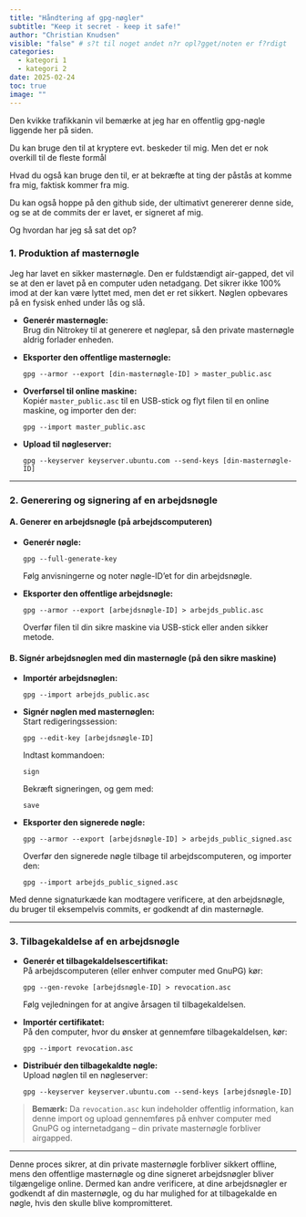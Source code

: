 ```yaml
---
title: "Håndtering af gpg-nøgler"
subtitle: "Keep it secret - keep it safe!"
author: "Christian Knudsen"
visible: "false" # s?t til noget andet n?r opl?gget/noten er f?rdigt
categories:
  - kategori 1
  - kategori 2
date: 2025-02-24
toc: true
image: ""
---
```


Den kvikke trafikkanin vil bemærke at jeg har en offentlig
gpg-nøgle liggende her på siden. 

Du kan bruge den til at kryptere evt. beskeder til mig. Men det 
er nok overkill til de fleste formål

Hvad du også kan bruge den til, er at bekræfte at ting der 
påstås at komme fra mig, faktisk kommer fra mig. 

Du kan også hoppe på den github side, der ultimativt genererer
denne side, og se at de commits der er lavet, er signeret af mig.

Og hvordan har jeg så sat det op?


### 1. Produktion af masternøgle

Jeg har lavet en sikker masternøgle. Den er fuldstændigt air-gapped, det vil se at den er lavet på en computer uden 
netadgang. Det sikrer ikke 100% imod at der kan være lyttet 
med, men det er ret sikkert. Nøglen opbevares på en fysisk 
enhed under lås og slå.


- **Generér masternøgle:**  
  Brug din Nitrokey til at generere et nøglepar, så den private masternøgle aldrig forlader enheden.

- **Eksporter den offentlige masternøgle:**  
  ```
  gpg --armor --export [din-masternøgle-ID] > master_public.asc
  ```

- **Overførsel til online maskine:**  
  Kopiér `master_public.asc` til en USB-stick og flyt filen til en online maskine, og importer den der:
  ```
  gpg --import master_public.asc
  ```

- **Upload til nøgleserver:**  
  ```
  gpg --keyserver keyserver.ubuntu.com --send-keys [din-masternøgle-ID]
  ```

---

### 2. Generering og signering af en arbejdsnøgle

#### A. Generer en arbejdsnøgle (på arbejdscomputeren)

- **Generér nøgle:**  
  ```
  gpg --full-generate-key
  ```
  Følg anvisningerne og noter nøgle-ID'et for din arbejdsnøgle.

- **Eksporter den offentlige arbejdsnøgle:**  
  ```
  gpg --armor --export [arbejdsnøgle-ID] > arbejds_public.asc
  ```
  Overfør filen til din sikre maskine via USB-stick eller anden sikker metode.

#### B. Signér arbejdsnøglen med din masternøgle (på den sikre maskine)

- **Importér arbejdsnøglen:**  
  ```
  gpg --import arbejds_public.asc
  ```

- **Signér nøglen med masternøglen:**  
  Start redigeringssession:
  ```
  gpg --edit-key [arbejdsnøgle-ID]
  ```
  Indtast kommandoen:
  ```
  sign
  ```
  Bekræft signeringen, og gem med:
  ```
  save
  ```

- **Eksporter den signerede nøgle:**  
  ```
  gpg --armor --export [arbejdsnøgle-ID] > arbejds_public_signed.asc
  ```
  Overfør den signerede nøgle tilbage til arbejdscomputeren, og importer den:
  ```
  gpg --import arbejds_public_signed.asc
  ```

Med denne signaturkæde kan modtagere verificere, at den arbejdsnøgle, du bruger til eksempelvis commits, er godkendt af din masternøgle.

---

### 3. Tilbagekaldelse af en arbejdsnøgle

- **Generér et tilbagekaldelsescertifikat:**  
  På arbejdscomputeren (eller enhver computer med GnuPG) kør:
  ```
  gpg --gen-revoke [arbejdsnøgle-ID] > revocation.asc
  ```
  Følg vejledningen for at angive årsagen til tilbagekaldelsen.

- **Importér certifikatet:**  
  På den computer, hvor du ønsker at gennemføre tilbagekaldelsen, kør:
  ```
  gpg --import revocation.asc
  ```

- **Distribuér den tilbagekaldte nøgle:**  
  Upload nøglen til en nøgleserver:
  ```
  gpg --keyserver keyserver.ubuntu.com --send-keys [arbejdsnøgle-ID]
  ```

> **Bemærk:** Da `revocation.asc` kun indeholder offentlig information, kan denne import og upload gennemføres på enhver computer med GnuPG og internetadgang – din private masternøgle forbliver airgapped.

---

Denne proces sikrer, at din private masternøgle forbliver sikkert offline, mens den offentlige masternøgle og dine signeret arbejdsnøgler bliver tilgængelige online. Dermed kan andre verificere, at dine arbejdsnøgler er godkendt af din masternøgle, og du har mulighed for at tilbagekalde en nøgle, hvis den skulle blive kompromitteret.

